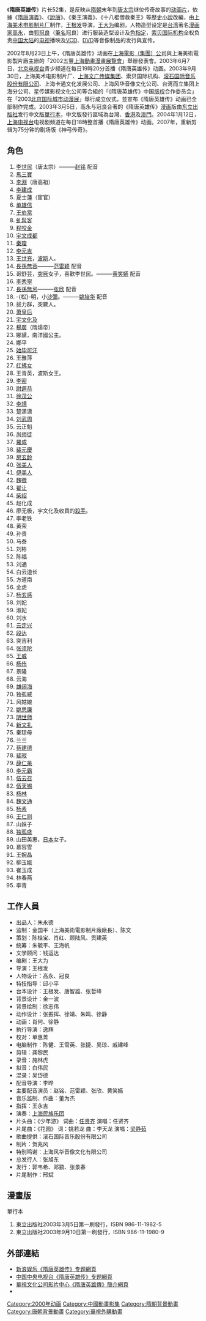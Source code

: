 {{NoteTA
|1 = zh-hans:虬髯; zh-hant:虯髯;
}}
{{Infobox animanga/Headerofja
|title= 隋唐英雄傳
|image= 
|size= 
|caption= 
|japanese= 
|english= 
|kana= 
|romaji= 
|genre= 古裝動畫
}}
{{Infobox animanga/name
|original= 
|official= 隋唐英雄傳
|formal= 
|common= 
}}
{{Infobox animanga/TVAnime
|標題= 
|圖像=
|原案=
|原作= 
|總導演= 
|導演= 王根發
|監修= 
|企畫= 
|系列構成= 
|腳本= 王大為
|分鏡= 
|演出= 
|人物原案=
|人物設定= [[高永|高永]]、[[郭冠良|冠良]]
|作畫監督= 
|機械設定= 
|美術監督= 
|色彩設計= 
|攝影監督= 
|音響監督= 
|音樂= 
|音樂製作= 
|動畫製作= 
|製作= 
|播放電視台= {{flagicon|PRC}} [[北京电视台|北京电视台]]青少频道
|其他電視台= {{flagicon|PRC}} [[上海电视台|上海电视台]]电视剧频道<br>{{flagicon|ROC}} [[華視|華視]]
|播放開始= 2003年6月7日
|播放結束= 已播畢
|話數= 全52集
|其他= 
|版權= 
}}
{{Infobox animanga/Manga
|標題= 
|作者= 高永、冠良
|作畫= 
|出版社= {{flagicon|ROC}} {{flagicon|HK}} {{flagicon|Macau}} [[東立出版社|東立出版社]]
|其他出版社= 
|連載雜誌= 
|label= {{flagicon|ROC}} {{flagicon|HK}} {{flagicon|Macau}} 少女系列
|發售日= 2003年3月5日
|開始= 
|結束= 
|冊數= 
|話數= 
|其他= 
}}
{{Infobox animanga/Footerofja}}

《'''隋唐英雄传'''》片长52集，是反映从[[隋朝|隋朝]]末年到[[唐太宗|唐太宗]]继位传奇故事的[[动画片|动画片]]，依據《[[隋唐演義|隋唐演義]]》、《[[說唐|說唐]]》、《秦王演義》、《十八棍僧救秦王》等[[歷史|歷史]][[小說|小說]]改編，由[[上海美术电影制片厂|上海美术电影制片厂]]制作，[[王根发|王根发]]导演，[[王大为|王大为]]编剧，人物造型设定是[[台湾|台湾]]著名[[漫画家|漫画家]][[高永|高永]]，由[[郭冠良|郭冠良]]（[[筆名|筆名]]冠良）进行服装造型设计及[[色指定|色指定]]，[[索贝国际机构|索贝国际机构]]全权负责[[中国大陆|中国大陆]]的[[电视|电视]]播映及[[VCD|VCD]]、[[DVD|DVD]]等音像制品的发行與宣传。

2002年8月23日上午，《隋唐英雄传》动画在[[上海電影（集團）公司|上海電影（集團）公司]]與上海美術電影製片廠主辦的「2002五豐[[上海動畫漫畫展覽會|上海動畫漫畫展覽會]]」舉辦發表會。2003年6月7日，[[北京电视台|北京电视台]]青少频道在每日19時20分首播《隋唐英雄传》动画。2003年9月30日，上海美术电影制片厂、[[上海文广传媒集团|上海文广传媒集团]]、索贝国际机构、[[滚石国际音乐股份有限公司|滚石国际音乐股份有限公司]]、上海卡通文化发展公司、上海风华音像文化公司、台湾而立集团上海分公司、星传媒影视文化公司等合組的「《隋唐英雄传》中国[[版权|版权]]合作委员会」在「2003[[北京国际城市动漫展|北京国际城市动漫展]]」舉行成立仪式，並宣布《隋唐英雄传》动画已全部制作完成。2003年3月5日，高永与冠良合著的《隋唐英雄传》[[漫画|漫画]]版由[[东立出版社|东立出版社]]发行中文版[[單行本|單行本]]，中文版發行區域為台灣、[[香港|香港]]及[[澳門|澳門]]。2004年1月12日，[[上海电视台|上海电视台]]电视剧频道在每日18時整首播《隋唐英雄传》动画。2007年，重新剪辑为75分钟的剧场版《神弓传奇》。

==角色==
#[[李世民|李世民]]（唐太宗）———[[赵铭|赵铭]] 配音
#[[馬三寶|馬三寶]]
#[[李淵|李淵]]（唐高祖）
#[[李建成|李建成]]
#夏士蓮（宦官）
#[[单雄信|单雄信]]
#[[王伯當|王伯當]]
#[[虬髯客|虬髯客]]
#[[程咬金|程咬金]]
#[[宇文成都|宇文成都]]
#[[秦瓊|秦瓊]]
#[[李元吉|李元吉]]
#[[王世充|王世充]]，[[波斯|波斯]]人。
#[[長孫皇后|長孫無蓉]]———[[范雷颖|范雷颖]] 配音
#哥舒芸，[[突厥|突厥]]女子，喜歡李世民。———[[黄笑嬿|黄笑嬿]] 配音
#[[平阳昭公主|李秀寧]]
#[[長孫無忌|長孫無忌]]———[[张欣|张欣]] 配音
#-{松}-明，小[[沙彌|沙彌]]。———[[姚培华|姚培华]] 配音
#拔力群，突厥人。
#[[愍皇后|萧皇后]]
#[[宇文化及|宇文化及]]
#[[楊廣|楊廣]]（隋煬帝）
#娜黛，南洋國公主。
#娜平
#[[始毕可汗|始毕可汗]]
#王雅萍
#[[红拂女|红拂女]]
#王青英，波斯女王。
#[[李密_(隋)|李密]]
#[[尉遲恭|尉遲恭]]
#[[徐茂公|徐茂公]]
#[[李靖|李靖]]
#楚潇潇
#[[刘武周|刘武周]]
#云正魁
#[[尚师徒|尚师徒]]
#[[羅成|羅成]]
#[[裴元慶|裴元慶]]
#[[房玄龄|房玄龄]]
#[[张婕妤_(唐高祖)|张美人]]
#[[尹德妃|伊美人]]
#[[魏徵|魏徵]]
#[[翟让|翟让]]
#[[柴绍|柴绍]]
#赵化成
#廖无极，宇文化及收買的[[殺手|殺手]]。
#李老铁
#黄荣
#孙贵
#马泰
#刘彬
#陈福
#刘通
#白云道长
#方道南
#金虎
#[[杨玄感|杨玄感]]
#刘妃
#淑妃
#刘水
#[[云定兴|云定兴]]
#[[段达|段达]]
#突吉利
#[[张须陀|张须陀]]
#[[王威_(隋朝)|王威]]
#[[杨侑|杨侑]]
#景隆
#云海
#[[雄阔海|雄阔海]]
#独孤威
#风姑娘
#[[姚思廉|姚思廉]]
#[[阴世师|阴世师]]
#[[新文礼|新文礼]]
#秦琼母
#兰兰
#[[蔡建德|蔡建德]]
#[[裴寂|裴寂]]
#[[薛仁杲|薛仁杲]]
#[[李元霸|李元霸]]
#[[伍云召|伍云召]]
#[[伍天锡|伍天锡]]
#[[杨林|杨林]]
#[[魏文通|魏文通]]
#[[杨素|杨素]]
#[[王仁则|王仁则]]
#山妹子
#[[独孤盛|独孤盛]]
#山田美惠，[[日本|日本]]女子。
#慕容雪
#王婉晶
#柳玉娥
#崔玉成
#林春燕
#李青

== 工作人員 ==
*出品人：朱永德
*监制：金国平（上海美術電影制片廠廠長）、陈文
*策划：陈桂宝、肖红、顾陆风、贡建英
*统筹：朱毓平、王海帆
*文学顾问：钱运达
*编剧：王大为
*导演：王根发
*人物设计：高永、冠良
*特技指导：邱小平
*台本设计：王根发、唐智雄、张哲峰
*背景设计：金一波
*背景绘制：徐志伟
*动作设计：张振挥、徐靖、朱鸣、徐静
*动画：肖何、徐静
*执行导演：逸辉
*校对：单惠菁
*电脑制作：陈健、王雪英、张捷、吴琼、戚建峰
*剪辑：龚黎民
*录音：施林虎
*拟音：白伟民
*混录：吴岱德
*配音导演：李晔
*主要配音演员：赵铭、范雷颖、张欣、黄笑嬿
*音乐监制、作曲：董为杰
*指挥：王永吉
*演奏：[[上海民族乐团|上海民族乐团]]
*片头曲：《少年游》 词曲：[[任贤齐|任贤齐]] 演唱：任贤齐
*片尾曲：《花园》 词：姚若龙 曲：李天龙 演唱：[[梁静茹|梁静茹]]
*歌曲提供：滚石国际音乐股份有限公司
*制片：贺兆风
*特别鸣谢：上海风华音像文化有限公司
*总发行人：张旭东
*发行：郭韦希、邓鹂、张景春
*片尾制作：邢斌

==漫畫版==
;單行本
#東立出版社2003年3月5日第一刷發行，ISBN 986-11-1982-5
#東立出版社2003年9月10日第一刷發行，ISBN 986-11-1980-9

==外部連結==
* [http://ent.sina.com.cn/v/f/xtyxz/ 新浪娱乐《隋唐英雄传》专题網頁] {{Wayback|url=http://ent.sina.com.cn/v/f/xtyxz/ |date=20200129160134 }}
* [https://web.archive.org/web/20100123214639/http://space.tv.cctv.com/podcast/styxzkj 中国中央电视台《隋唐英雄传》专题網頁]
* [https://web.archive.org/web/20090926234124/http://www.cts.com.tw/ctse/film5_1.asp 華視文化公司影片中心《隋唐英雄傳》簡介網頁]
* {{Douban |id=20452301 |type=movie}}

{{DEFAULTSORT:Legend of Heroes of Sui-Tang Period}}
[[Category:2000年动画|Category:2000年动画]]
[[Category:中國動畫影集|Category:中國動畫影集]]
[[Category:隋朝背景動畫|Category:隋朝背景動畫]]
[[Category:唐朝背景動畫|Category:唐朝背景動畫]]
[[Category:華視外購動畫|Category:華視外購動畫]]